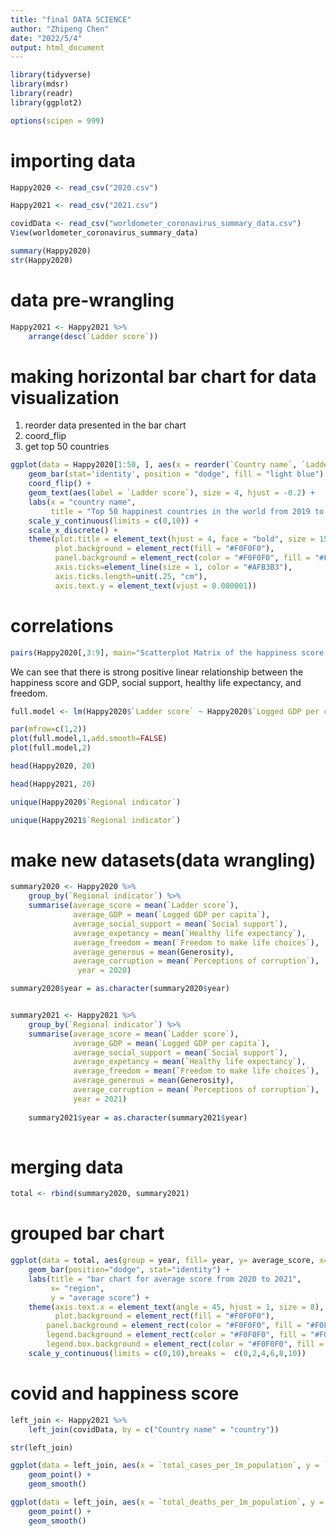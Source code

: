 ---
title: "final DATA SCIENCE"
author: "Zhipeng Chen"
date: "2022/5/4"
output: html_document
---

```{r setup, include=FALSE}
library(tidyverse)
library(mdsr)
library(readr)
library(ggplot2)

options(scipen = 999)
```

# importing data
```{r}
Happy2020 <- read_csv("2020.csv")

Happy2021 <- read_csv("2021.csv")

covidData <- read_csv("worldometer_coronavirus_summary_data.csv")
View(worldometer_coronavirus_summary_data)

summary(Happy2020)
str(Happy2020)
```




# data pre-wrangling 
```{r}

Happy2021 <- Happy2021 %>%
    arrange(desc(`Ladder score`))
```




# making horizontal bar chart for data visualization

1. reorder data presented in the bar chart
2. coord_flip
3. get top 50 countries

```{r}
ggplot(data = Happy2020[1:50, ], aes(x = reorder(`Country name`, `Ladder score`), y = `Ladder score`)) +
    geom_bar(stat='identity', position = "dodge", fill = "light blue") +
    coord_flip() +
    geom_text(aes(label = `Ladder score`), size = 4, hjust = -0.2) +
    labs(x = "country name",
         title = "Top 50 happinest countries in the world from 2019 to 2020") +
    scale_y_continuous(limits = c(0,10)) +
    scale_x_discrete() +
    theme(plot.title = element_text(hjust = 4, face = "bold", size = 15),
          plot.background = element_rect(fill = "#F0F0F0"),
          panel.background = element_rect(color = "#F0F0F0", fill = "#F0F0F0"),
          axis.ticks=element_line(size = 1, color = "#AFB3B3"),
          axis.ticks.length=unit(.25, "cm"),
          axis.text.y = element_text(vjust = 0.000001))
```

# correlations

```{r}

pairs(Happy2020[,3:9], main="Scatterplot Matrix of the happiness score Data",lower.panel=NULL)
```
We can see that there is strong positive linear relationship between the happiness score and GDP, social support, healthy life expectancy, and freedom.

```{r full_model}
full.model <- lm(Happy2020$`Ladder score` ~ Happy2020$`Logged GDP per capita`+Happy2020$`Social support`+Happy2020$`Healthy life expectancy`+Happy2020$`Freedom to make life choices`+Happy2020$Generosity+Happy2020$`Perceptions of corruption`)

par(mfrow=c(1,2))
plot(full.model,1,add.smooth=FALSE)
plot(full.model,2)
```


```{r happiness_data}
head(Happy2020, 20)

head(Happy2021, 20)

unique(Happy2020$`Regional indicator`)

unique(Happy2021$`Regional indicator`)
```


# make new datasets(data wrangling)
```{r data_}
summary2020 <- Happy2020 %>%
    group_by(`Regional indicator`) %>%
    summarise(average_score = mean(`Ladder score`),
              average_GDP = mean(`Logged GDP per capita`),
              average_social_support = mean(`Social support`),
              average_expetancy = mean(`Healthy life expectancy`),
              average_freedom = mean(`Freedom to make life choices`),
              average_generous = mean(Generosity),
              average_corruption = mean(`Perceptions of corruption`),
               year = 2020) 

summary2020$year = as.character(summary2020$year)


summary2021 <- Happy2021 %>%
    group_by(`Regional indicator`) %>%
    summarise(average_score = mean(`Ladder score`),
              average_GDP = mean(`Logged GDP per capita`),
              average_social_support = mean(`Social support`),
              average_expetancy = mean(`Healthy life expectancy`),
              average_freedom = mean(`Freedom to make life choices`),
              average_generous = mean(Generosity),
              average_corruption = mean(`Perceptions of corruption`),
              year = 2021)
    
    summary2021$year = as.character(summary2021$year)
    
```



# merging data
```{r}
total <- rbind(summary2020, summary2021)
```


# grouped bar chart

```{r}
ggplot(data = total, aes(group = year, fill= year, y= average_score, x= reorder(total$`Regional indicator`, average_score))) + 
    geom_bar(position="dodge", stat="identity") +
    labs(title = "bar chart for average score from 2020 to 2021",
         x= "region",
         y = "average score") +
    theme(axis.text.x = element_text(angle = 45, hjust = 1, size = 8),
          plot.background = element_rect(fill = "#F0F0F0"),
        panel.background = element_rect(color = "#F0F0F0", fill = "#F0F0F0"),
        legend.background = element_rect(color = "#F0F0F0", fill = "#F0F0F0"),
        legend.box.background = element_rect(color = "#F0F0F0", fill = "#F0F0F0")) +
    scale_y_continuous(limits = c(0,10),breaks =  c(0,2,4,6,8,10))
```


# covid and happiness score

```{r left_join}
left_join <- Happy2021 %>%
    left_join(covidData, by = c("Country name" = "country")) 

str(left_join)
```



```{r}
ggplot(data = left_join, aes(x = `total_cases_per_1m_population`, y = `Ladder score`)) +
    geom_point() +
    geom_smooth()

ggplot(data = left_join, aes(x = `total_deaths_per_1m_population`, y = `Ladder score`)) +
    geom_point() +
    geom_smooth()
```

















